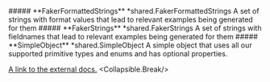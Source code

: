 
<Collapsible>
    ##### **FakerFormattedStrings** *shared.FakerFormattedStrings
    A set of strings with format values that lead to relevant examples being generated for them
    <Collapsible.Break/>
    <FakerFormattedStrings/>
</Collapsible>

<Collapsible>
    ##### **FakerStrings** *shared.FakerStrings
    A set of strings with fieldnames that lead to relevant examples being generated for them
    <Collapsible.Break/>
    <FakerStrings/>
</Collapsible>

<Collapsible>
    ##### **SimpleObject** *shared.SimpleObject
    A simple object that uses all our supported primitive types and enums and has optional properties.

[A link to the external docs.](https://docs.speakeasyapi.dev)
    <Collapsible.Break/>
    <SimpleObject/>
</Collapsible>

